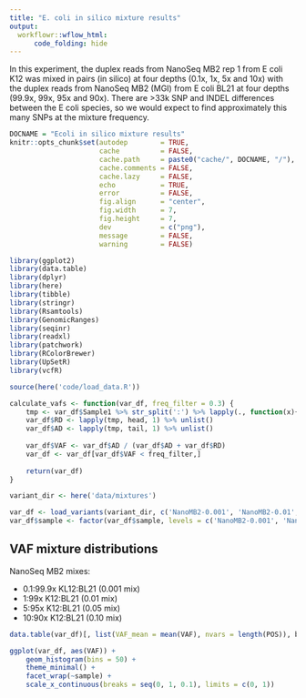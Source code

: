 ```yaml
---
title: "E. coli in silico mixture results"
output:
  workflowr::wflow_html:
      code_folding: hide
---
```


In this experiment, the duplex reads from NanoSeq MB2 rep 1 from E coli K12 was mixed in pairs (in silico) at four depths (0.1x, 1x, 5x and 10x) with the duplex reads from NanoSeq MB2 (MGI) from E coli BL21 at four depths (99.9x, 99x, 95x and 90x). There are >33k SNP and INDEL differences between the E coli species, so we would expect to find approximately this many SNPs at the mixture frequency.

```r
DOCNAME = "Ecoli in silico mixture results"
knitr::opts_chunk$set(autodep        = TRUE,
                      cache          = FALSE,
                      cache.path     = paste0("cache/", DOCNAME, "/"),
                      cache.comments = FALSE,
                      cache.lazy     = FALSE,
                      echo           = TRUE,
                      error          = FALSE,
                      fig.align      = "center",
                      fig.width      = 7,
                      fig.height     = 7,
                      dev            = c("png"),
                      message        = FALSE,
                      warning        = FALSE)
```


```r
library(ggplot2)
library(data.table)
library(dplyr)
library(here)
library(tibble)
library(stringr)
library(Rsamtools)
library(GenomicRanges)
library(seqinr)
library(readxl)
library(patchwork)
library(RColorBrewer)
library(UpSetR)
library(vcfR)
```


```r
source(here('code/load_data.R'))

calculate_vafs <- function(var_df, freq_filter = 0.3) {
    tmp <- var_df$Sample1 %>% str_split(':') %>% lapply(., function(x){as.numeric(x[5:6])}) 
    var_df$RD <- lapply(tmp, head, 1) %>% unlist()
    var_df$AD <- lapply(tmp, tail, 1) %>% unlist()
    
    var_df$VAF <- var_df$AD / (var_df$AD + var_df$RD)
    var_df <- var_df[var_df$VAF < freq_filter,]
    
    return(var_df)
}
```


```r
variant_dir <- here('data/mixtures')
```


```r
var_df <- load_variants(variant_dir, c('NanoMB2-0.001', 'NanoMB2-0.01', 'NanoMB2-0.05', 'ManoMB2-0.10')) %>% calculate_vafs()
var_df$sample <- factor(var_df$sample, levels = c('NanoMB2-0.001', 'NanoMB2-0.01', 'NanoMB2-0.05', 'ManoMB2-0.10'))
```


## VAF mixture distributions

NanoSeq MB2 mixes:

- 0.1:99.9x KL12:BL21 (0.001 mix)
- 1:99x K12:BL21 (0.01 mix)
- 5:95x K12:BL21 (0.05 mix)
- 10:90x K12:BL21 (0.10 mix)


```r
data.table(var_df)[, list(VAF_mean = mean(VAF), nvars = length(POS)), by=sample] %>% print()

ggplot(var_df, aes(VAF)) +
    geom_histogram(bins = 50) +
    theme_minimal() +
    facet_wrap(~sample) +
    scale_x_continuous(breaks = seq(0, 1, 0.1), limits = c(0, 1))
```

